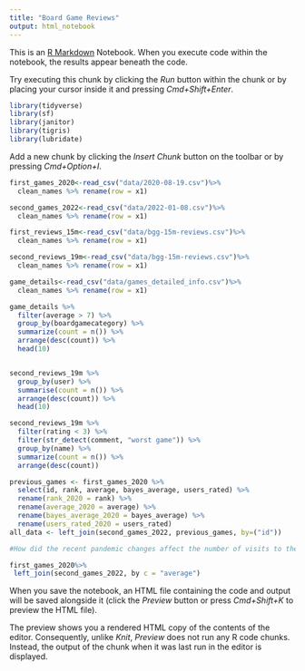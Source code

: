 ```yaml
---
title: "Board Game Reviews"
output: html_notebook
---
```


This is an [R Markdown](http://rmarkdown.rstudio.com) Notebook. When you execute code within the notebook, the results appear beneath the code. 

Try executing this chunk by clicking the *Run* button within the chunk or by placing your cursor inside it and pressing *Cmd+Shift+Enter*. 

```r
library(tidyverse)
library(sf)
library(janitor)
library(tigris)
library(lubridate)
```

Add a new chunk by clicking the *Insert Chunk* button on the toolbar or by pressing *Cmd+Option+I*.
```r
first_games_2020<-read_csv("data/2020-08-19.csv")%>% 
  clean_names %>% rename(row = x1)

second_games_2022<-read_csv("data/2022-01-08.csv")%>% 
  clean_names %>% rename(row = x1)

first_reviews_15m<-read_csv("data/bgg-15m-reviews.csv")%>% 
  clean_names %>% rename(row = x1)

second_reviews_19m<-read_csv("data/bgg-15m-reviews.csv")%>% 
  clean_names %>% rename(row = x1)

game_details<-read_csv("data/games_detailed_info.csv")%>% 
  clean_names %>% rename(row = x1)


```
```r
game_details %>% 
  filter(average > 7) %>% 
  group_by(boardgamecategory) %>% 
  summarize(count = n()) %>% 
  arrange(desc(count)) %>% 
  head(10)


second_reviews_19m %>% 
  group_by(user) %>% 
  summarise(count = n()) %>% 
  arrange(desc(count)) %>% 
  head(10)

second_reviews_19m %>% 
  filter(rating < 3) %>% 
  filter(str_detect(comment, "worst game")) %>% 
  group_by(name) %>% 
  summarize(count = n()) %>% 
  arrange(desc(count))

previous_games <- first_games_2020 %>% 
  select(id, rank, average, bayes_average, users_rated) %>% 
  rename(rank_2020 = rank) %>% 
  rename(average_2020 = average) %>% 
  rename(bayes_average_2020 = bayes_average) %>% 
  rename(users_rated_2020 = users_rated)
all_data <- left_join(second_games_2022, previous_games, by=("id"))

#How did the recent pandemic changes affect the number of visits to the website?

first_games_2020%>%
 left_join(second_games_2022, by c = "average")
```


When you save the notebook, an HTML file containing the code and output will be saved alongside it (click the *Preview* button or press *Cmd+Shift+K* to preview the HTML file). 

The preview shows you a rendered HTML copy of the contents of the editor. Consequently, unlike *Knit*, *Preview* does not run any R code chunks. Instead, the output of the chunk when it was last run in the editor is displayed.

